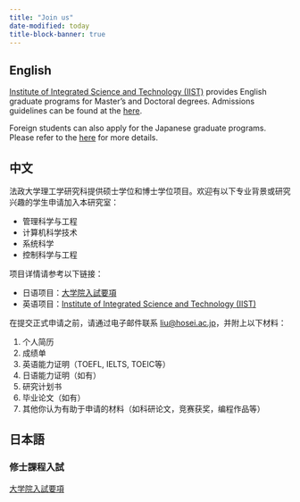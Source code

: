 ```yaml
---
title: "Join us"
date-modified: today
title-block-banner: true
---
```



::: {.panel-tabset}

## English

[Institute of Integrated Science and Technology (IIST)](https://iist.hosei.ac.jp) provides English
graduate programs for Master's and Doctoral degrees. Admissions guidelines can be found at the [here](https://iist.hosei.ac.jp/admission/).

Foreign students can also apply for the Japanese graduate programs. Please refer to the [here](https://www.hosei.ac.jp/gs/jukensei/applicationguidelines/) for more details.

## 中文     

法政大学理工学研究科提供硕士学位和博士学位项目。欢迎有以下专业背景或研究兴趣的学生申请加入本研究室：

- 管理科学与工程
- 计算机科学技术
- 系统科学
- 控制科学与工程

项目详情请参考以下链接：

- 日语项目：[大学院入試要項](https://www.hosei.ac.jp/gs/jukensei/applicationguidelines/)
- 英语项目：[Institute of Integrated Science and Technology (IIST)](https://iist.hosei.ac.jp)

在提交正式申请之前，请通过电子邮件联系 [liu@hosei.ac.jp](mailto:liu@hosei.ac.jp)，并附上以下材料：

1. 个人简历
2. 成绩单
3. 英语能力证明（TOEFL, IELTS, TOEIC等）
4. 日语能力证明（如有）
5. 研究计划书
6. 毕业论文（如有）
7. 其他你认为有助于申请的材料（如科研论文，竞赛获奖，编程作品等）


## 日本語
### 修士課程入試

[大学院入試要項](https://www.hosei.ac.jp/gs/jukensei/applicationguidelines/)

:::